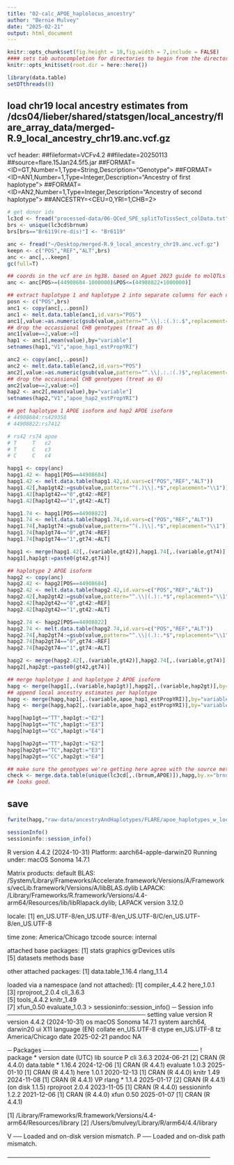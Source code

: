 ```yaml
---
title: "02-calc_APOE_haplolocus_ancestry"
author: "Bernie Mulvey"
date: "2025-02-21"
output: html_document
---
```


```r
knitr::opts_chunk$set(fig.height = 10,fig.width = 7,include = FALSE)
#### sets tab autocompletion for directories to begin from the directory containing the .Rproj session, instead of the script's directory if different
knitr::opts_knit$set(root.dir = here::here())

library(data.table)
setDTthreads(8)
```

## load chr19 local ancestry estimates from /dcs04/lieber/shared/statsgen/local_ancestry/flare_array_data/merged-R.9_local_ancestry_chr19.anc.vcf.gz

vcf header:
##fileformat=VCFv4.2
##filedate=20250113
##source=flare.15Jan24.5f5.jar
##FORMAT=<ID=GT,Number=1,Type=String,Description="Genotype">
##FORMAT=<ID=AN1,Number=1,Type=Integer,Description="Ancestry of first haplotype">
##FORMAT=<ID=AN2,Number=1,Type=Integer,Description="Ancestry of second haplotype">
##ANCESTRY=<CEU=0,YRI=1,CHB=2>
```r
# get donor ids
lc3cd <- fread("processed-data/06-QCed_SPE_splitToTissSect_colData.txt")
brs <- unique(lc3cd$brnum)
brs[brs=="Br6119(re-dis)"] <- "Br6119"

anc <- fread("~/Desktop/merged-R.9_local_ancestry_chr19.anc.vcf.gz")
keepn <- c("POS","REF","ALT",brs)
anc <- anc[,..keepn]
gc(full=T)

## coords in the vcf are in hg38. based on Aguet 2023 guide to molQTLs in Nat Reviews Methods Primers, ± 1Mb is a standard window for local ancestry estimates. since APOE is defined by two SNPs very close to each other, get the 1MB window around the pair (in hg38 coords): 44908684-1mil to 44908822+1mil
anc <- anc[POS>=(44908684-1000000)&POS<=(44908822+1000000)]

## extract haplotype 1 and haplotype 2 into separate columns for each donor
posn <- c("POS",brs)
anc1 <- copy(anc[,..posn])
anc1 <- melt.data.table(anc1,id.vars="POS")
anc1[,value:=as.numeric(gsub(value,pattern="^.\\|.:(.):.$",replacement="\\1"))]
## drop the occassional CHB genotypes (treat as 0)
anc1[value==2,value:=0]
hap1 <- anc1[,mean(value),by="variable"]
setnames(hap1,"V1","apoe_hap1_estPropYRI")

anc2 <- copy(anc[,..posn])
anc2 <- melt.data.table(anc2,id.vars="POS")
anc2[,value:=as.numeric(gsub(value,pattern="^.\\|.:.:(.)$",replacement="\\1"))]
## drop the occassional CHB genotypes (treat as 0)
anc2[value==2,value:=0]
hap2 <- anc2[,mean(value),by="variable"]
setnames(hap2,"V1","apoe_hap2_estPropYRI")

## get haplotype 1 APOE isoform and hap2 APOE isoform
# 44908684:rs429358
# 44908822:rs7412

# rs42 rs74 apoe
# T 	T 	ε2
# T 	C 	ε3 
# C 	C	ε4

hapg1 <- copy(anc)
hapg1.42 <- hapg1[POS==44908684]
hapg1.42 <- melt.data.table(hapg1.42,id.vars=c("POS","REF","ALT"))
hapg1.42[,hap1gt42:=gsub(value,pattern="^(.)\\|.*$",replacement="\\1")]
hapg1.42[hap1gt42=="0",gt42:=REF]
hapg1.42[hap1gt42=="1",gt42:=ALT]

hapg1.74 <- hapg1[POS==44908822]
hapg1.74 <- melt.data.table(hapg1.74,id.vars=c("POS","REF","ALT"))
hapg1.74[,hap1gt74:=gsub(value,pattern="^(.)\\|.*$",replacement="\\1")]
hapg1.74[hap1gt74=="0",gt74:=REF]
hapg1.74[hap1gt74=="1",gt74:=ALT]

hapg1 <- merge(hapg1.42[,.(variable,gt42)],hapg1.74[,.(variable,gt74)],by="variable")
hapg1[,hap1gt:=paste0(gt42,gt74)]

## haplotype 2 APOE isoform
hapg2 <- copy(anc)
hapg2.42 <- hapg2[POS==44908684]
hapg2.42 <- melt.data.table(hapg2.42,id.vars=c("POS","REF","ALT"))
hapg2.42[,hap2gt42:=gsub(value,pattern="^.\\|(.):.*$",replacement="\\1")]
hapg2.42[hap2gt42=="0",gt42:=REF]
hapg2.42[hap2gt42=="1",gt42:=ALT]

hapg2.74 <- hapg2[POS==44908822]
hapg2.74 <- melt.data.table(hapg2.74,id.vars=c("POS","REF","ALT"))
hapg2.74[,hap2gt74:=gsub(value,pattern="^.\\|(.):.*$",replacement="\\1")]
hapg2.74[hap2gt74=="0",gt74:=REF]
hapg2.74[hap2gt74=="1",gt74:=ALT]

hapg2 <- merge(hapg2.42[,.(variable,gt42)],hapg2.74[,.(variable,gt74)],by="variable")
hapg2[,hap2gt:=paste0(gt42,gt74)]

## merge haplotype 1 and haplotype 2 APOE isoform
hapg <- merge(hapg1[,.(variable,hap1gt)],hapg2[,.(variable,hap2gt)],by="variable")
## append local ancestry estimates per haplotype
hapg <- merge(hapg,hap1[,.(variable,apoe_hap1_estPropYRI)],by="variable")
hapg <- merge(hapg,hap2[,.(variable,apoe_hap2_estPropYRI)],by="variable")

hapg[hap1gt=="TT",hap1gt:="E2"]
hapg[hap1gt=="TC",hap1gt:="E3"]
hapg[hap1gt=="CC",hap1gt:="E4"]

hapg[hap2gt=="TT",hap2gt:="E2"]
hapg[hap2gt=="TC",hap2gt:="E3"]
hapg[hap2gt=="CC",hap2gt:="E4"]

## make sure the genotypes we're getting here agree with the source metadata
check <- merge.data.table(unique(lc3cd[,.(brnum,APOE)]),hapg,by.x="brnum",by.y="variable")
## looks good.
```

## save
```r
fwrite(hapg,"raw-data/ancestryAndHaplotypes/FLARE/apoe_haplotypes_w_localYRI_est.txt",sep='\t',quote=F,row.names=F,col.names=T)
```

```r
sessionInfo()
sessioninfo::session_info()
```
R version 4.4.2 (2024-10-31)
Platform: aarch64-apple-darwin20
Running under: macOS Sonoma 14.7.1

Matrix products: default
BLAS:   /System/Library/Frameworks/Accelerate.framework/Versions/A/Frameworks/vecLib.framework/Versions/A/libBLAS.dylib 
LAPACK: /Library/Frameworks/R.framework/Versions/4.4-arm64/Resources/lib/libRlapack.dylib;  LAPACK version 3.12.0

locale:
[1] en_US.UTF-8/en_US.UTF-8/en_US.UTF-8/C/en_US.UTF-8/en_US.UTF-8

time zone: America/Chicago
tzcode source: internal

attached base packages:
[1] stats     graphics  grDevices utils    
[5] datasets  methods   base     

other attached packages:
[1] data.table_1.16.4 rlang_1.1.4      

loaded via a namespace (and not attached):
[1] compiler_4.4.2  here_1.0.1     
[3] rprojroot_2.0.4 cli_3.6.3      
[5] tools_4.4.2     knitr_1.49     
[7] xfun_0.50       evaluate_1.0.3 
> sessioninfo::session_info()
─ Session info ────────────────────────────────
 setting  value
 version  R version 4.4.2 (2024-10-31)
 os       macOS Sonoma 14.7.1
 system   aarch64, darwin20
 ui       X11
 language (EN)
 collate  en_US.UTF-8
 ctype    en_US.UTF-8
 tz       America/Chicago
 date     2025-02-21
 pandoc   NA

─ Packages ────────────────────────────────────
 !  package     * version date (UTC) lib source
 P  cli           3.6.3   2024-06-21 [2] CRAN (R 4.4.0)
    data.table  * 1.16.4  2024-12-06 [1] CRAN (R 4.4.1)
    evaluate      1.0.3   2025-01-10 [1] CRAN (R 4.4.1)
    here          1.0.1   2020-12-13 [1] CRAN (R 4.4.0)
    knitr         1.49    2024-11-08 [1] CRAN (R 4.4.1)
 VP rlang       * 1.1.4   2025-01-17 [2] CRAN (R 4.4.1) (on disk 1.1.5)
    rprojroot     2.0.4   2023-11-05 [1] CRAN (R 4.4.0)
    sessioninfo   1.2.2   2021-12-06 [1] CRAN (R 4.4.0)
    xfun          0.50    2025-01-07 [1] CRAN (R 4.4.1)

 [1] /Library/Frameworks/R.framework/Versions/4.4-arm64/Resources/library
 [2] /Users/bmulvey/Library/R/arm64/4.4/library

 V ── Loaded and on-disk version mismatch.
 P ── Loaded and on-disk path mismatch.

───────────────────────────────────────────────
